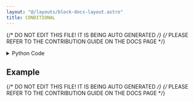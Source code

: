```yaml
---
layout: "@/layouts/block-docs-layout.astro"
title: CONDITIONAL
---
```


{/* DO NOT EDIT THIS FILE! IT IS BEING AUTO GENERATED */}
{/* PLEASE REFER TO THE CONTRIBUTION GUIDE ON THE DOCS PAGE */}


<PythonDocsDisplay docstring={docstring} />

<details>
<summary>Python Code</summary>

```python
from typing import Any, Literal, TypedDict

from flojoy import JobResultBuilder, Scalar, flojoy


class ConditionalOutput(TypedDict):
    true: Any
    false: Any


@flojoy
def CONDITIONAL(
    x: Scalar,
    y: Scalar,
    operator_type: Literal["<=", ">", "<", ">=", "!=", "=="] = ">=",
) -> ConditionalOutput:
    """The CONDITIONAL node is a specialized node that compares two given Scalar inputs.

    We are planning to add support for more DataContainer types in the future.

    It then enqueues nodes connected with a "true" or "false" output based on the comparison result.

    Parameters
    ----------
    operator_type : select
        Specifies the type of comparison to be performed between the two inputs. The default value is ">=".
    """

    # y_of_x = x.y
    # y_of_y = y.y

    bool_ = compare_values(x.c, y.c, operator_type)
    data = None
    if bool_:
        data = x
    else:
        data = y

    # if operator_type in ["<=", "<"]:
    #     if not bool_:
    #         data = OrderedPair(x=x.x, y=y.y)
    #     else:
    #         data = OrderedPair(x=y.x, y=x.y)
    # elif bool_:
    #     data = OrderedPair(x=x.x, y=y.y)
    # else:
    #     data = OrderedPair(x=y.x, y=x.y)

    next_direction = str(bool_).lower()

    return ConditionalOutput(
        true=JobResultBuilder()
        .from_data(data)
        .flow_to_directions([next_direction])
        .build(),
        false=JobResultBuilder()
        .from_data(data)
        .flow_to_directions([next_direction])
        .build(),
    )


def compare_values(first_value: Any, second_value: Any, operator: str):
    bool_: bool = False
    if operator == "<=":
        bool_ = first_value <= second_value
    elif operator == ">":
        bool_ = first_value > second_value
    elif operator == "<":
        bool_ = first_value < second_value
    elif operator == ">=":
        bool_ = first_value >= second_value
    elif operator == "!=":
        bool_ = first_value != second_value
    else:
        bool_ = first_value == second_value
    return bool_

```

[Find this Flojoy Block on GitHub](https://github.com/flojoy-ai/blocks/blob/main/blocks/LOGIC_GATES/CONDITIONALS/CONDITIONAL/CONDITIONAL.py)

</details>

## Example


<GetHelpWidget />


<AppDisplay app={app} blockName="CONDITIONAL" client:visible />


<Example />

{/* DO NOT EDIT THIS FILE! IT IS BEING AUTO GENERATED */}
{/* PLEASE REFER TO THE CONTRIBUTION GUIDE ON THE DOCS PAGE */}
